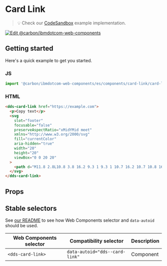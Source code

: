 
# Card Link

> 💡 Check our
> [CodeSandbox](https://githubbox.com/carbon-design-system/carbon-for-ibm-dotcom/tree/master/packages/web-components/examples/codesandbox/components/card-link)
> example implementation.

[![Edit @carbon/ibmdotcom-web-components](https://codesandbox.io/static/img/play-codesandbox.svg)](https://githubbox.com/carbon-design-system/carbon-for-ibm-dotcom/tree/master/packages/web-components/examples/codesandbox/components/card-link)

## Getting started

Here's a quick example to get you started.

### JS

```javascript
import '@carbon/ibmdotcom-web-components/es/components/card-link/card-link.js';
```

### HTML

```html
<dds-card-link href="https://example.com">
  <p>Copy text</p>
  <svg
    slot="footer"
    focusable="false"
    preserveAspectRatio="xMidYMid meet"
    xmlns="http://www.w3.org/2000/svg"
    fill="currentColor"
    aria-hidden="true"
    width="20"
    height="20"
    viewBox="0 0 20 20"
  >
    <path d="M11.8 2.8L10.8 3.8 16.2 9.3 1 9.3 1 10.7 16.2 10.7 10.8 16.2 11.8 17.2 19 10z"></path>
  </svg>
</dds-card-link>
```

## Props

<Props of="dds-card-link" />

## Stable selectors

See [our README](https://github.com/carbon-design-system/carbon-for-ibm-dotcom/tree/master/packages/web-components#stable-selectors-for-analytics-and-integratione2e-testing-in-web-components) to see how Web Components selector and `data-autoid` should be used.

| Web Components selector | Compatibility selector         | Description |
| ----------------------- | ------------------------------ | ----------- |
| `<dds-card-link>`       | `data-autoid="dds--card-link"` | Component   |

<Description markdown={contributing} />
